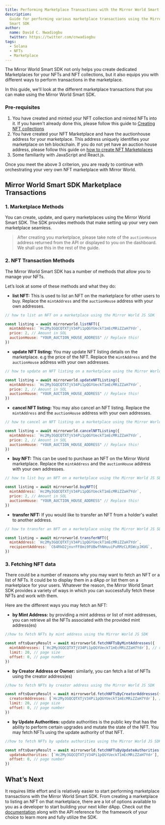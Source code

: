 ```yaml
---
title: Performing Marketplace Transactions with the Mirror World Smart SDK
description:
  Guide for performing various marketplace transactions using the Mirror World
  Smart SDK
author:
  name: David C. Nwadiogbu
  twitter: https://twitter.com/cnwadiogbu
tags:
  - Solana
  - NFTs
  - Marketplace
---
```


The Mirror World Smart SDK not only helps you create dedicated Marketplaces for
your NFTs and NFT collections, but it also equips you with different ways to
perform transactions in the marketplace.

In this guide, we'll look at the different marketplace transactions that you can
make using the Mirror World Smart SDK.

### Pre-requisites
1. You have created and minted your NFT collection and minted NFTs into it. If you haven't already done this, please follow this guide to [Creating NFT collections](/guides/how-to-create-solana-nft-collection)
2. You have created your NFT Marketplace and have the auctionhouse address for your marketplace. This address uniquely identifies your marketplace on teh blockchain. If you do not yet have an auction house address, please follow this guide on [how to create NFT Marketplaces](https://docs.mirrorworld.fun/guides/how-to-create-nft-marketplace)
3. Some familiarity with JavaScript and React.js.

Once you meet the above 3 criterion, you are ready to continue with orchestrating your very own NFT marketplace with Mirror World.


## Mirror World Smart SDK Marketplace Transactions

### 1. Marketplace Methods

You can create, update, and query marketplaces using the Mirror World Smart SDK.
The SDK provides methods that make setting up your very own marketplace
seamless.

> After creating you marketplace, please take note of the `auctionHouse` address returned from the API or displayed to you on the dashboard. We shall use this in the rest of the guide.

### 2. NFT Transaction Methods

The Mirror World Smart SDK has a number of methods that allow you to manage your
NFTs.

Let’s look at some of these methods and what they do:

- **list NFT:** This is used to list an NFT on the marketplace for other users to buy. Replace the `mintAddress` and the `auctionHouse` address with your own addresses.

```jsx
// how to list an NFT on a marketplace using the Mirror World JS SDK

const listing = await mirrorworld.listNFT({
  mintAddress: `Hc2My3GQCQTXTjV34Pi1pQGYUeckT1mEcMRiZZaH7Ydr`,
  price: 2, // Amount in SOL
  auctionHouse: "YOUR_AUCTION_HOUSE_ADDRESS" // Replace this!
})
```

- **update NFT listing:** You may update NFT listing details on the marketplace.
  e.g the price of the NFT. Replace the `mintAddress` and the `auctionHouse` address with your own addresses.

```jsx
// how to update an NFT listing on a marketplace using the Mirror World JS SDK

const listing = await mirrorworld.updateNFTListing({
  mintAddress: `Hc2My3GQCQTXTjV34Pi1pQGYUeckT1mEcMRiZZaH7Ydr`,
  price: 2, // Amount in SOL
  auctionHouse: "YOUR_AUCTION_HOUSE_ADDRESS" // Replace this!
})
```

- **cancel NFT listing:** You may also cancel an NFT listing. Replace the `mintAddress` and the `auctionHouse` address with your own addresses.

```jsx
// how to cancel an NFT listing on a marketplace using the Mirror World JS SDK

const listing = await mirrorworld.cancelNFTListing({
  mintAddress: `Hc2My3GQCQTXTjV34Pi1pQGYUeckT1mEcMRiZZaH7Ydr`,
  price: 2, // Amount in SOL
  auctionHouse: "YOUR_AUCTION_HOUSE_ADDRESS" // Replace this!
})
```

- **buy NFT:** This can be used to purchase an NFT on the Mirror World
  marketplace.  Replace the `mintAddress` and the `auctionHouse` address with your own addresses.

```jsx
// how to list buy an NFT on a marketplace using the Mirror World JS SDK

const listing = await mirrorworld.buyNFT({
  mintAddress: `Hc2My3GQCQTXTjV34Pi1pQGYUeckT1mEcMRiZZaH7Ydr`,
  price: 2, // Amount in SOL
  auctionHouse: "YOUR_AUCTION_HOUSE_ADDRESS" // Replace this!
})
```

- **transfer NFT:** If you would like to transfer an NFT from a holder's wallet
  to another address.

```jsx
// how to transfer an NFT on a marketplace using the Mirror World JS SDK

const listing = await mirrorworld.transferNFT({
  mintAddress: `Hc2My3GQCQTXTjV34Pi1pQGYUeckT1mEcMRiZZaH7Ydr`,
  recipientAddress: `C64RkD2jnvrFF8mi9FUBwfhNHuuiPuRMzCLRSWcyJKUG`,
})
```

### 3. Fetching NFT data

There could be a number of reasons why you may want to fetch an NFT or a list of
NFTs. It could be to display them in a dApp or list them on a marketplace for your users.
Whatever the reason, the Mirror World Smart SDK provides a variety of ways in
which you can successfully fetch these NFTs and work with them.

Here are the different ways you may fetch an NFT:

- **by Mint Address:** by providing a mint address or list of mint addresses,
  you can retrieve all the NFTs associated with the provided mint address(es)

```jsx
//how to fetch NFTs by mint address using the Mirror World JS SDK

const nftsQueryResult = await mirrorworld.fetchNFTsByMintAddresses({
  mintAddresses: [`Hc2My3GQCQTXTjV34Pi1pQGYUeckT1mEcMRiZZaH7Ydr`], // can take one mint address or a list of mint addresses
  limit: 20, // page size
  offset: 0, // page number
})
```

- **by Creator Address or Owner:** similarly, you can fetch a list of NFTs using
  the creator address(es)

```jsx
//how to fetch NFTs by creator address using the Mirror World JS SDK

const nftsQueryResult = await mirrorworld.fetchNFTsByCreatorAddresses({
  creatorAddresses: [`Hc2My3GQCQTXTjV34Pi1pQGYUeckT1mEcMRiZZaH7Ydr`], // can take one creator address or a list of creator addresses
  limit: 20, // page size
  offset: 0, // page number
})
```

- **by Update Authorities:** update authorities is the public key that has the ability to perform certain upgrades and mutate the
  state of the NFT. You may fetch NFTs using the update authority of that NFT.

```jsx
//how to fetch NFTs by update authorities using the Mirror World JS SDK

const nftsQueryResult = await mirrorworld.fetchNFTsByUpdateAuthorities({
  updateAuthorities: [`Hc2My3GQCQTXTjV34Pi1pQGYUeckT1mEcMRiZZaH7Ydr`], // can take one update authority or a list of update authorities
  offset: 0, // page number
})
```

## What’s Next

It requires little effort and is relatively easier to start performing marketplace
transactions with the Mirror World Smart SDK. From creating a marketplace to
listing an NFT on that marketplace, there are a lot of options available to you
as a developer to start building your next killer dApp. Check out the
[documentation](https://docs.mirrorworld.fun/) along with the API reference for
the framework of your choice to learn more and fully utilize the SDK.
